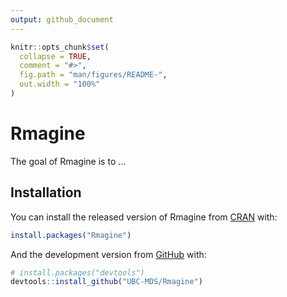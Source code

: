 ```yaml
---
output: github_document
---
```


```r
knitr::opts_chunk$set(
  collapse = TRUE,
  comment = "#>",
  fig.path = "man/figures/README-",
  out.width = "100%"
)
```

# Rmagine

The goal of Rmagine is to ...

## Installation

You can install the released version of Rmagine from [CRAN](https://CRAN.R-project.org) with:

``` r
install.packages("Rmagine")
```

And the development version from [GitHub](https://github.com/) with:

``` r
# install.packages("devtools")
devtools::install_github("UBC-MDS/Rmagine")
```
